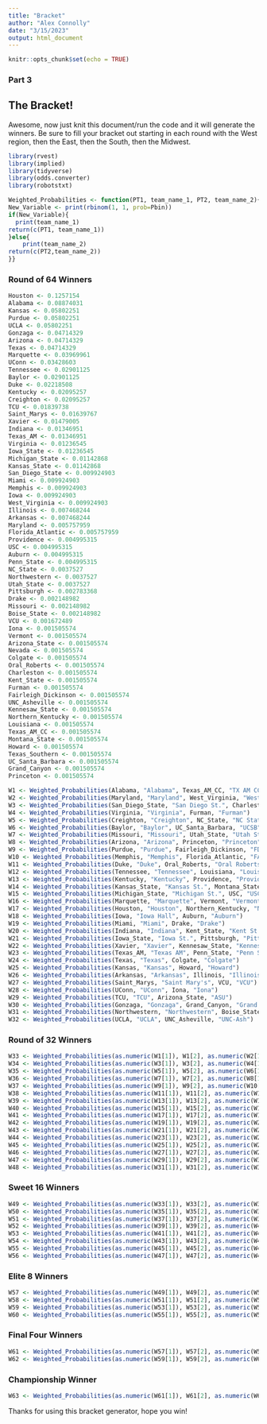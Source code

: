 ```yaml
---
title: "Bracket"
author: "Alex Connolly"
date: "3/15/2023"
output: html_document
---
```


```r
knitr::opts_chunk$set(echo = TRUE)
```
### Part 3

## The Bracket! 

Awesome, now just knit this document/run the code and it will generate the winners. Be sure to fill your bracket out starting in each round with the West region, then the East, then the South, then the Midwest.

```r
library(rvest)
library(implied)
library(tidyverse)
library(odds.converter)
library(robotstxt)
```


```r
Weighted_Probabilities <- function(PT1, team_name_1, PT2, team_name_2){Pbin = (PT1 *100)/(PT1*100 + PT2*100)
New_Variable <- print(rbinom(1, 1, prob=Pbin))
if(New_Variable){
  print(team_name_1)
return(c(PT1, team_name_1))
}else{
    print(team_name_2)
return(c(PT2,team_name_2))
}}
```

### Round of 64 Winners

```r
Houston <- 0.1257154 
Alabama <- 0.08874031 
Kansas <- 0.05802251 
Purdue <- 0.05802251 
UCLA <- 0.05802251 
Gonzaga <- 0.04714329
Arizona <- 0.04714329 
Texas <- 0.04714329 
Marquette <- 0.03969961 
UConn <- 0.03428603 
Tennessee <- 0.02901125 
Baylor <- 0.02901125
Duke <- 0.02218508 
Kentucky <- 0.02095257 
Creighton <- 0.02095257 
TCU <- 0.01839738  
Saint_Marys <- 0.01639767 
Xavier <- 0.01479005
Indiana <- 0.01346951 
Texas_AM <- 0.01346951 
Virginia <- 0.01236545 
Iowa_State <- 0.01236545    
Michigan_State <- 0.01142868   
Kansas_State <- 0.01142868
San_Diego_State <- 0.009924903 
Miami <- 0.009924903 
Memphis <- 0.009924903 
Iowa <- 0.009924903   
West_Virginia <- 0.009924903
Illinois <- 0.007468244 
Arkansas <- 0.007468244 
Maryland <- 0.005757959      
Florida_Atlantic <- 0.005757959 
Providence <- 0.004995315
USC <- 0.004995315 
Auburn <- 0.004995315 
Penn_State <- 0.004995315 
NC_State <- 0.0037527    
Northwestern <- 0.0037527  
Utah_State <- 0.0037527
Pittsburgh <- 0.002783368 
Drake <- 0.002148982 
Missouri <- 0.002148982 
Boise_State <- 0.002148982 
VCU <- 0.001672489 
Iona <- 0.001505574
Vermont <- 0.001505574   
Arizona_State <- 0.001505574 
Nevada <- 0.001505574 
Colgate <- 0.001505574  
Oral_Roberts <- 0.001505574
Charleston <- 0.001505574 
Kent_State <- 0.001505574 
Furman <- 0.001505574         
Fairleigh_Dickinson <- 0.001505574  
UNC_Asheville <- 0.001505574
Kennesaw_State <- 0.001505574       
Northern_Kentucky <- 0.001505574 
Louisiana <- 0.001505574 
Texas_AM_CC <- 0.001505574   
Montana_State <- 0.001505574
Howard <- 0.001505574    
Texas_Southern <- 0.001505574      
UC_Santa_Barbara <- 0.001505574  
Grand_Canyon <- 0.001505574 
Princeton <- 0.001505574
```

```r
W1 <- Weighted_Probabilities(Alabama, "Alabama", Texas_AM_CC, "TX AM CC")
W2 <- Weighted_Probabilities(Maryland, "Maryland", West_Virginia, "West Virginia")
W3 <- Weighted_Probabilities(San_Diego_State, "San Diego St.", Charleston, "Charleston")
W4 <- Weighted_Probabilities(Virginia, "Virginia", Furman, "Furman")
W5 <- Weighted_Probabilities(Creighton, "Creighton", NC_State, "NC State")
W6 <- Weighted_Probabilities(Baylor, "Baylor", UC_Santa_Barbara, "UCSB")
W7 <- Weighted_Probabilities(Missouri, "Missouri", Utah_State, "Utah St.")
W8 <- Weighted_Probabilities(Arizona, "Arizona", Princeton, "Princeton")
W9 <- Weighted_Probabilities(Purdue, "Purdue", Fairleigh_Dickinson, "FDU")
W10 <- Weighted_Probabilities(Memphis, "Memphis", Florida_Atlantic, "FAU")
W11 <- Weighted_Probabilities(Duke, "Duke", Oral_Roberts, "Oral Roberts")
W12 <- Weighted_Probabilities(Tennessee, "Tennessee", Louisiana, "Louisiana")
W13 <- Weighted_Probabilities(Kentucky, "Kentucky", Providence, "Providence")
W14 <- Weighted_Probabilities(Kansas_State, "Kansas St.", Montana_State, "Montana St.")
W15 <- Weighted_Probabilities(Michigan_State, "Michigan St.", USC, "USC")
W16 <- Weighted_Probabilities(Marquette, "Marquette", Vermont, "Vermont")
W17 <- Weighted_Probabilities(Houston, "Houston", Northern_Kentucky, "N. Kentucky")
W18 <- Weighted_Probabilities(Iowa, "Iowa Hall", Auburn, "Auburn")
W19 <- Weighted_Probabilities(Miami, "Miami", Drake, "Drake")
W20 <- Weighted_Probabilities(Indiana, "Indiana", Kent_State, "Kent St.")
W21 <- Weighted_Probabilities(Iowa_State, "Iowa St.", Pittsburgh, "Pittsburgh")
W22 <- Weighted_Probabilities(Xavier, "Xavier", Kennesaw_State, "Kennesaw St.")
W23 <- Weighted_Probabilities(Texas_AM, "Texas AM", Penn_State, "Penn St.")
W24 <- Weighted_Probabilities(Texas, "Texas", Colgate, "Colgate")
W25 <- Weighted_Probabilities(Kansas, "Kansas", Howard, "Howard")
W26 <- Weighted_Probabilities(Arkansas, "Arkansas", Illinois, "Illinois")
W27 <- Weighted_Probabilities(Saint_Marys, "Saint Mary's", VCU, "VCU")
W28 <- Weighted_Probabilities(UConn, "UConn", Iona, "Iona")
W29 <- Weighted_Probabilities(TCU, "TCU", Arizona_State, "ASU")
W30 <- Weighted_Probabilities(Gonzaga, "Gonzaga", Grand_Canyon, "Grand Canyon")
W31 <- Weighted_Probabilities(Northwestern, "Northwestern", Boise_State, "Boise St.")
W32 <- Weighted_Probabilities(UCLA, "UCLA", UNC_Asheville, "UNC-Ash")
```
### Round of 32 Winners

```r
W33 <- Weighted_Probabilities(as.numeric(W1[1]), W1[2], as.numeric(W2[1]), W2[2])
W34 <- Weighted_Probabilities(as.numeric(W3[1]), W3[2], as.numeric(W4[1]), W5[2])
W35 <- Weighted_Probabilities(as.numeric(W5[1]), W5[2], as.numeric(W6[1]), W6[2])
W36 <- Weighted_Probabilities(as.numeric(W7[1]), W7[2], as.numeric(W8[1]), W8[2])
W37 <- Weighted_Probabilities(as.numeric(W9[1]), W9[2], as.numeric(W10[1]), W10[2])
W38 <- Weighted_Probabilities(as.numeric(W11[1]), W11[2], as.numeric(W12[1]), W12[2])
W39 <- Weighted_Probabilities(as.numeric(W13[1]), W13[2], as.numeric(W14[1]), W14[2])
W40 <- Weighted_Probabilities(as.numeric(W15[1]), W15[2], as.numeric(W16[1]), W16[2])
W41 <- Weighted_Probabilities(as.numeric(W17[1]), W17[2], as.numeric(W18[1]), W18[2])
W42 <- Weighted_Probabilities(as.numeric(W19[1]), W19[2], as.numeric(W20[1]), W20[2])
W43 <- Weighted_Probabilities(as.numeric(W21[1]), W21[2], as.numeric(W22[1]), W22[2])
W44 <- Weighted_Probabilities(as.numeric(W23[1]), W23[2], as.numeric(W24[1]), W24[2])
W45 <- Weighted_Probabilities(as.numeric(W25[1]), W25[2], as.numeric(W26[1]), W26[2])
W46 <- Weighted_Probabilities(as.numeric(W27[1]), W27[2], as.numeric(W28[1]), W28[2])
W47 <- Weighted_Probabilities(as.numeric(W29[1]), W29[2], as.numeric(W30[1]), W30[2])
W48 <- Weighted_Probabilities(as.numeric(W31[1]), W31[2], as.numeric(W32[1]), W32[2])
```

### Sweet 16 Winners

```r
W49 <- Weighted_Probabilities(as.numeric(W33[1]), W33[2], as.numeric(W34[1]), W34[2])
W50 <- Weighted_Probabilities(as.numeric(W35[1]), W35[2], as.numeric(W36[1]), W36[2])
W51 <- Weighted_Probabilities(as.numeric(W37[1]), W37[2], as.numeric(W38[1]), W38[2])
W52 <- Weighted_Probabilities(as.numeric(W39[1]), W39[2], as.numeric(W40[1]), W40[2])
W53 <- Weighted_Probabilities(as.numeric(W41[1]), W41[2], as.numeric(W42[1]), W42[2])
W54 <- Weighted_Probabilities(as.numeric(W43[1]), W43[2], as.numeric(W44[1]), W44[2])
W55 <- Weighted_Probabilities(as.numeric(W45[1]), W45[2], as.numeric(W46[1]), W46[2])
W56 <- Weighted_Probabilities(as.numeric(W47[1]), W47[2], as.numeric(W48[1]), W48[2])
```

### Elite 8 Winners

```r
W57 <- Weighted_Probabilities(as.numeric(W49[1]), W49[2], as.numeric(W50[1]), W50[2])
W58 <- Weighted_Probabilities(as.numeric(W51[1]), W51[2], as.numeric(W52[1]), W52[2])
W59 <- Weighted_Probabilities(as.numeric(W53[1]), W53[2], as.numeric(W54[1]), W54[2])
W60 <- Weighted_Probabilities(as.numeric(W55[1]), W55[2], as.numeric(W56[1]), W56[2])
```

### Final Four Winners

```r
W61 <- Weighted_Probabilities(as.numeric(W57[1]), W57[2], as.numeric(W58[1]), W58[2])
W62 <- Weighted_Probabilities(as.numeric(W59[1]), W59[2], as.numeric(W60[1]), W60[2])
```

### Championship Winner

```r
W63 <- Weighted_Probabilities(as.numeric(W61[1]), W61[2], as.numeric(W62[1]), W62[2])
```


Thanks for using this bracket generator, hope you win!